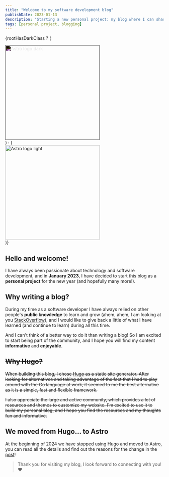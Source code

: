 ```yaml
---
title: "Welcome to my software development blog"
publishDate: 2023-01-13
description: "Starting a new personal project: my blog where I can share ideas, guides, tutorials and more"
tags: [personal project, blogging]
---
```



{rootHasDarkClass ? (

<div className="flex justify-center" style="filter: invert(1);">
	<Image src={picture_logo} alt="Astro logo dark" width="300px" />
</div>
) : (<div className="flex justify-center">
	<Image src={picture_logo} alt="Astro logo light" width="300px" />
</div>
)}

## Hello and welcome!

I have always been passionate about technology and software development, and in **January 2023**, I have decided to start this blog as a **personal project** for the new year (and hopefully many more!).

## Why writing a blog?

During my time as a software developer I have always relied on other people's **public knowledge** to learn and grow (ahem, ahem, I am looking at you [StackOverflow](https://stackoverflow.com/)), and I would like to give back a little of what I have learned (and continue to learn) during all this time. 

And I can't think of a better way to do it than writing a blog! So I am excited to start being part of the community, and I hope you will find my content **informative** and **enjoyable**.

## ~~Why Hugo?~~

~~When building this blog, I chose [Hugo](https://gohugo.io/) as a static site generator. After looking for alternatives and taking advantage of the fact that I had to play around with the Go language at work, it seemed to me the best alternative as it is a simple, fast and flexible framework.~~

~~I also appreciate the large and active community, which provides a lot of resources and themes to customize my website. I'm excited to use it to build my personal blog, and I hope you find the resources and my thoughts fun and informative.~~

## We moved from Hugo... to Astro

At the beginning of 2024 we have stopped using Hugo and moved to Astro, you can read all the details and find out the reasons for the change in the [post]()!

> Thank you for visiting my blog, I look forward to connecting with you! ❤️
